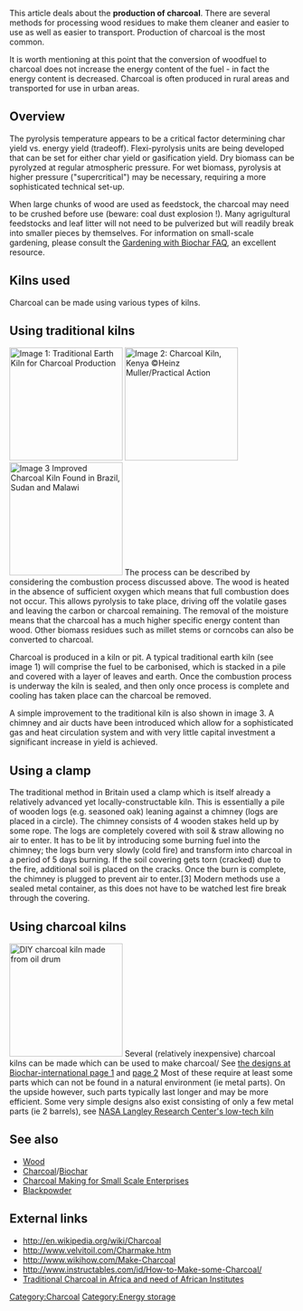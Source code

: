 This article deals about the '''production of charcoal'''. There are several methods for processing wood residues to make them cleaner and easier to use as well as easier to transport.  Production of charcoal is the most common.  
 
It is worth mentioning at this point that the conversion of woodfuel to charcoal does not increase the energy content of the fuel - in fact the energy content is decreased.  Charcoal is often produced in rural areas and transported for use in urban areas. 

==Overview==
The pyrolysis temperature appears to be a critical factor determining char yield vs. energy yield (tradeoff). Flexi-pyrolysis units are being developed that can be set for either char yield or gasification yield. Dry biomass can be pyrolyzed at regular atmospheric pressure. For wet biomass, pyrolysis at higher pressure ("supercritical") may be necessary, requiring a more sophisticated technical set-up. 

When large chunks of wood are used as feedstock, the charcoal may need to be crushed before use (beware: coal dust explosion !). Many agrigultural feedstocks and leaf litter will not need to be pulverized but will readily break into smaller pieces by themselves. For information on small-scale gardening, please consult the [http://biochar.pbwiki.com/ Gardening with Biochar FAQ], an excellent resource.

==Kilns used==
Charcoal can be made using various types of kilns. 

==Using traditional kilns==
[[Image:Biomass3.jpg|thumb|200px|right|Image 1: Traditional Earth Kiln for Charcoal Production]]
[[Image:Biomass4.jpg|thumb|200px|right|Image 2: Charcoal Kiln, Kenya ©Heinz Muller/Practical Action]]
[[Image:Biomass5.jpg|thumb|200px|right|Image 3 Improved Charcoal Kiln Found in Brazil, Sudan and Malawi]]
The process can be described by considering the combustion process discussed above. The wood is heated in the absence of sufficient oxygen which means that full combustion does not occur. This allows pyrolysis to take place, driving off the volatile gases and leaving the carbon or charcoal remaining.  The removal of the moisture means that the charcoal has a much higher specific energy content than wood.  Other biomass residues such as millet stems or corncobs can also be converted to charcoal. 

Charcoal is produced in a kiln or pit. A typical traditional earth kiln (see image 1) will comprise the fuel to be carbonised, which is stacked in a pile and covered with a layer of leaves and earth.  Once the combustion process is underway the kiln is sealed, and then only once process is complete and cooling has taken place can the charcoal be removed. 

A simple improvement to the traditional kiln is also shown in image 3. A chimney and air ducts have been introduced which allow for a sophisticated gas and heat circulation system and with very little capital investment a significant increase in yield is achieved. 

==Using a clamp==
The traditional method in Britain used a clamp which is itself already a relatively advanced yet locally-constructable kiln. This is essentially a pile of wooden logs (e.g. seasoned oak) leaning against a chimney (logs are placed in a circle). The chimney consists of 4 wooden stakes held up by some rope. The logs are completely covered with soil & straw allowing no air to enter. It has to be lit by introducing some burning fuel into the chimney; the logs burn very slowly (cold fire) and transform into charcoal in a period of 5 days burning. If the soil covering gets torn (cracked) due to the fire, additional soil is placed on the cracks. Once the burn is complete, the chimney is plugged to prevent air to enter.[3]
Modern methods use a sealed metal container, as this does not have to be watched lest fire break through the covering.

==Using charcoal kilns==
[[File:Charcoal_kiln.png|thumb|right|200px|DIY charcoal kiln made from oil drum]]
Several (relatively inexpensive) charcoal kilns can be made which can be used to make charcoal/ See [http://www.biochar-international.org/technology/production the designs at Biochar-international page 1] and [http://www.biochar-international.org/technology/stoves page 2] Most of these require at least some parts which can not be found in a natural environment (ie metal parts). On the upside however, such parts typically last longer and may be more efficient. Some very simple designs also exist consisting of only a few metal parts (ie 2 barrels), see [http://www.nasa.gov/topics/nasalife/features/biochar.html NASA Langley Research Center's low-tech kiln]

==See also==
* [[Wood]]
* [[Charcoal]]/[[Biochar]]
* [[Charcoal Making for Small Scale Enterprises]]
* [[Blackpowder]]

==External links==
* http://en.wikipedia.org/wiki/Charcoal
* http://www.velvitoil.com/Charmake.htm 
* http://www.wikihow.com/Make-Charcoal
* http://www.instructables.com/id/How-to-Make-some-Charcoal/
* [http://vignette3.wikia.nocookie.net/solarcooking/images/e/ef/Traditional_Charcoal_in_Africa_and_need_of_African_Institutes_ARTIS.pdf Traditional Charcoal in Africa and need of African Institutes]

[[Category:Charcoal]]
[[Category:Energy storage]]